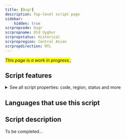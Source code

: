 ```yaml
---
title: [Ougr]
description: Top-level script page
sidebar:
    hidden: true
scrpropcode: Ougr
scrpropname: Old Uyghur
scrpropstatus: Historical
scrpropregion: Central Asian
scrpropdirection: RTL
---
```


<span style='background-color:yellow'>_This page is a work in progress._</span>;


## Script features

<details>
<summary> See all script properties: code, region, status and more</summary>
<ScriptInfo />
</details>

## Languages that use this script

<WsList script='Ougr' wsMax='5' />

## Script description

To be completed...

